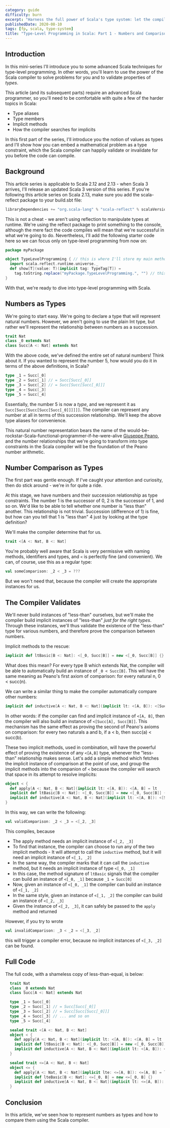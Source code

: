 ```yaml
---
category: guide
difficulty: burn
excerpt: "Harness the full power of Scala's type system: let the compiler infer complex type relationships for you at compile time"
publishedDate: 2020-08-10
tags: [fp, scala, type-system]
title: "Type-Level Programming in Scala: Part 1 - Numbers and Comparisons"
---
```


## Introduction

In this mini-series I'll introduce you to some advanced Scala techniques for type-level programming. In other words, you'll learn to use the power of the Scala compiler to solve problems for you and to validate properties of _types_.

This article (and its subsequent parts) require an advanced Scala programmer, so you'll need to be comfortable with quite a few of the harder topics in Scala:

- Type aliases
- Type members
- Implicit methods
- How the compiler searches for implicits

In this first part of the series, I'll introduce you the notion of values as types and I'll show how you can embed a mathematical problem as a type constraint, which the Scala compiler can happily validate or invalidate for you before the code can compile.

## Background

This article series is applicable to Scala 2.12 and 2.13 - when Scala 3 arrives, I'll release an updated Scala 3 version of this series. If you're following this article series on Scala 2.13, make sure you add the scala-reflect package to your build.sbt file:

```scala
libraryDependencies += "org.scala-lang" % "scala-reflect" % scalaVersion.value
```

This is not a cheat - we aren't using reflection to manipulate types at runtime. We're using the reflect package to print something to the console, although the mere fact the code compiles will mean that we're successful in what we're going to do. Nevertheless, I'll add the following starter code here so we can focus only on type-level programming from now on:

```scala
package myPackage

object TypeLevelProgramming { // this is where I'll store my main method
  import scala.reflect.runtime.universe._
  def show[T](value: T)(implicit tag: TypeTag[T]) =
    tag.toString.replace("myPackage.TypeLevelProgramming.", "") // this will be very verbose otherwise
}
```

With that, we're ready to dive into type-level programming with Scala.

## Numbers as Types

We're going to start easy. We're going to declare a type that will represent natural numbers. However, we aren't going to use the plain Int type, but rather we'll represent the relationship between numbers as a succession.

```scala
trait Nat
class _0 extends Nat
class Succ[A <: Nat] extends Nat
```

With the above code, we've defined the entire set of natural numbers! Think about it. If you wanted to represent the number 5, how would you do it in terms of the above definitions, in Scala?

```scala
type _1 = Succ[_0]
type _2 = Succ[_1] // = Succ[Succ[_0]]
type _3 = Succ[_2] // = Succ[Succ[Succ[_0]]]
type _4 = Succ[_3]
type _5 = Succ[_4]
```

Essentially, the number 5 is now a _type_, and we represent it as `Succ[Succ[Succ[Succ[Succ[_0]]]]]]`. The compiler can represent any number at all in terms of this succession relationship. We'll keep the above type aliases for convenience.

This natural number representation bears the name of the would-be-rockstar-Scala-functional-programmer-if-he-were-alive [Giuseppe Peano](https://en.wikipedia.org/wiki/Giuseppe_Peano), and the number relationships that we're going to transform into type constraints in the Scala compiler will be the foundation of the Peano number arithmetic.

## Number Comparison as Types

The first part was gentle enough. If I've caught your attention and curiosity, then do stick around - we're in for quite a ride.

At this stage, we have numbers and their succession relationship as type constraints. The number 1 is the successor of 0, 2 is the successor of 1, and so on. We'd like to be able to tell whether one number is "less than" another. This relationship is not trivial. Succession (difference of 1) is fine, but how can you tell that 1 is "less than" 4 just by looking at the type definition?

We'll make the compiler determine that for us.

```scala
trait <[A <: Nat, B <: Nat]
```

You're probably well aware that Scala is very permissive with naming methods, identifiers and types, and `<` is perfectly fine (and convenient). We can, of course, use this as a regular type:

```scala
val someComparison: _2 < _3 = ???
```

But we won't need that, because the compiler will create the appropriate instances for us.

## The Compiler Validates

We'll never build instances of "less-than" ourselves, but we'll make the compiler build implicit instances of "less-than" _just for the right types_. Through these instances, we'll thus validate the existence of the "less-than" type for various numbers, and therefore prove the comparison between numbers.

Implicit methods to the rescue:

```scala
implicit def ltBasic[B <: Nat]: <[_0, Succ[B]] = new <[_0, Succ[B]] {}
```

What does this mean? For every type B which extends Nat, the compiler will be able to automatically build an instance of `_0 < Succ[B]`. This will have the same meaning as Peano's first axiom of comparison: for every natural n, 0 < succ(n).

We can write a similar thing to make the compiler automatically compare other numbers:

```scala
implicit def inductive[A <: Nat, B <: Nat](implicit lt: <[A, B]): <[Succ[A], Succ[B]] = new <[Succ[A], Succ[B]] {}
```

In other words: if the compiler can find and implicit instance of `<[A, B]`, then the compiler will also build an instance of `<[Succ[A], Succ[B]]`. This mechanism has the same effect as proving the second of Peano's axioms on comparison: for every two naturals a and b, if a < b, then succ(a) < succ(b).

These two implicit methods, used in combination, will have the powerful effect of proving the existence of any `<[A,B]` type, whenever the "less-than" relationship makes sense. Let's add a simple method which fetches the implicit instance of comparison at the point of use, and group the implicit methods into the companion of `<` because the compiler will search that space in its attempt to resolve implicits:

```scala
object < {
  def apply[A <: Nat, B <: Nat](implicit lt: <[A, B]): <[A, B] = lt
  implicit def ltBasic[B <: Nat]: <[_0, Succ[B]] = new <[_0, Succ[B]] {}
  implicit def inductive[A <: Nat, B <: Nat](implicit lt: <[A, B]): <[Succ[A], Succ[B]] = new <[Succ[A], Succ[B]] {}
}
```

In this way, we can write the following:

```scala
val validComparison: _2 < _3 = <[_2, _3]
```

This compiles, because

- The apply method needs an implicit instance of `<[_2, _3]`
- To find that instance, the compiler can choose to run any of the two implicit methods - It will attempt to call the `inductive` method, but it will need an implicit instance of `<[_1, _2]`
- In the same way, the compiler marks that it can call the `inductive` method, but it needs an implicit instance of type `<[_0, _1]`
- In this case, the method signature of `ltBasic` signals that the compiler can build an instance of `<[_0, _1]` because `_1 = Succ[0]`
- Now, given an instance of `<[_0, _1]` the compiler can build an instance of `<[_1, _2]`
- In the same style, given an instance of `<[_1, _2]` the compiler can build an instance of `<[_2, _3]`
- Given the instance of `<[_2, _3]`, it can safely be passed to the `apply` method and returned

However, if you try to wrote

```scala
val invalidComparison: _3 < _2 = <[_3, _2]
```

this will trigger a compiler error, because no implicit instances of `<[_3, _2]` can be found.

## Full Code

The full code, with a shameless copy of less-than-equal, is below:

```scala
  trait Nat
  class _0 extends Nat
  class Succ[A <: Nat] extends Nat

  type _1 = Succ[_0]
  type _2 = Succ[_1] // = Succ[Succ[_0]]
  type _3 = Succ[_2] // = Succ[Succ[Succ[_0]]]
  type _4 = Succ[_3] // ... and so on
  type _5 = Succ[_4]

  sealed trait <[A <: Nat, B <: Nat]
  object < {
    def apply[A <: Nat, B <: Nat](implicit lt: <[A, B]): <[A, B] = lt
    implicit def ltBasic[B <: Nat]: <[_0, Succ[B]] = new <[_0, Succ[B]] {}
    implicit def inductive[A <: Nat, B <: Nat](implicit lt: <[A, B]): <[Succ[A], Succ[B]] = new <[Succ[A], Succ[B]] {}
  }

  sealed trait <=[A <: Nat, B <: Nat]
  object <= {
    def apply[A <: Nat, B <: Nat](implicit lte: <=[A, B]): <=[A, B] = lte
    implicit def lteBasic[B <: Nat]: <=[_0, B] = new <=[_0, B] {}
    implicit def inductive[A <: Nat, B <: Nat](implicit lt: <=[A, B]): <=[Succ[A], Succ[B]] = new <=[Succ[A], Succ[B]] {}
  }
```

## Conclusion

In this article, we've seen how to represent numbers as types and how to compare them using the Scala compiler.

